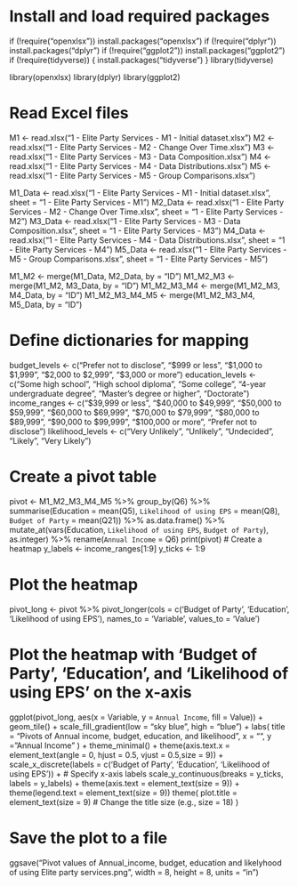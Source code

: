 # Install and load required packages
if (!require("openxlsx")) install.packages("openxlsx")
if (!require("dplyr")) install.packages("dplyr")
if (!require("ggplot2")) install.packages("ggplot2")
if (!require(tidyverse)) {
  install.packages("tidyverse")
}
library(tidyverse)

library(openxlsx)
library(dplyr)
library(ggplot2)

# Read Excel files
M1 <- read.xlsx("1 - Elite Party Services - M1 - Initial dataset.xlsx")
M2 <- read.xlsx("1 - Elite Party Services - M2 - Change Over Time.xlsx")
M3 <- read.xlsx("1 - Elite Party Services - M3 - Data Composition.xlsx")
M4 <- read.xlsx("1 - Elite Party Services - M4 - Data Distributions.xlsx")
M5 <- read.xlsx("1 - Elite Party Services - M5 - Group Comparisons.xlsx")

M1_Data <- read.xlsx("1 - Elite Party Services - M1 - Initial dataset.xlsx", sheet = "1 - Elite Party Services - M1")
M2_Data <- read.xlsx("1 - Elite Party Services - M2 - Change Over Time.xlsx", sheet = "1 - Elite Party Services - M2")
M3_Data <- read.xlsx("1 - Elite Party Services - M3 - Data Composition.xlsx", sheet = "1 - Elite Party Services - M3")
M4_Data <- read.xlsx("1 - Elite Party Services - M4 - Data Distributions.xlsx", sheet = "1 - Elite Party Services - M4")
M5_Data <- read.xlsx("1 - Elite Party Services - M5 - Group Comparisons.xlsx", sheet = "1 - Elite Party Services - M5")


M1_M2 <- merge(M1_Data, M2_Data, by = "ID")
M1_M2_M3 <- merge(M1_M2, M3_Data, by = "ID")
M1_M2_M3_M4 <- merge(M1_M2_M3, M4_Data, by = "ID")
M1_M2_M3_M4_M5 <- merge(M1_M2_M3_M4, M5_Data, by = "ID")


# Define dictionaries for mapping
budget_levels <- c("Prefer not to disclose", "$999 or less", "$1,000 to $1,999", "$2,000 to $2,999", "$3,000 or more")
education_levels <- c("Some high school", "High school diploma", "Some college", "4-year undergraduate degree", "Master's degree or higher", "Doctorate")
income_ranges <- c("$39,999 or less", "$40,000 to $49,999", "$50,000 to $59,999", "$60,000 to $69,999", "$70,000 to $79,999", "$80,000 to $89,999", "$90,000 to $99,999", "$100,000 or more", "Prefer not to disclose")
likelihood_levels <- c("Very Unlikely", "Unlikely", "Undecided", "Likely", "Very Likely")

# Create a pivot table
pivot <- M1_M2_M3_M4_M5 %>%
  group_by(Q6) %>%
  summarise(Education = mean(Q5), `Likelihood of using EPS` = mean(Q8), `Budget of Party` = mean(Q21)) %>%
  as.data.frame() %>%
  mutate_at(vars(Education, `Likelihood of using EPS`, `Budget of Party`), as.integer) %>%
  rename(`Annual Income` = Q6)
print(pivot)
# Create a heatmap
y_labels <- income_ranges[1:9]
y_ticks <- 1:9

# Plot the heatmap
pivot_long <- pivot %>%
  pivot_longer(cols = c('Budget of Party', 'Education', 'Likelihood of using EPS'), names_to = 'Variable', values_to = 'Value')

# Plot the heatmap with 'Budget of Party', 'Education', and 'Likelihood of using EPS' on the x-axis
ggplot(pivot_long, aes(x = Variable, y = `Annual Income`, fill = Value)) +
  geom_tile() +
  scale_fill_gradient(low = "sky blue", high = "blue") +
  labs(
    title = "Pivots of Annual income, budget, education, and likelihood",
    x = "",
    y = "Annual Income"
    ) +
  theme_minimal() +
  theme(axis.text.x = element_text(angle = 0, hjust = 0.5, vjust = 0.5,size = 9)) +
  scale_x_discrete(labels = c('Budget of Party', 'Education', 'Likelihood of using EPS')) + # Specify x-axis labels
  scale_y_continuous(breaks = y_ticks, labels = y_labels) +
  theme(axis.text = element_text(size = 9)) +
  theme(legend.text = element_text(size = 9))
  theme(
    plot.title = element_text(size = 9) # Change the title size (e.g., size = 18)
  )


# Save the plot to a file
ggsave("Pivot values of Annual_income, budget, education and likelyhood of using Elite party services.png", width = 8, height = 8, units = "in")